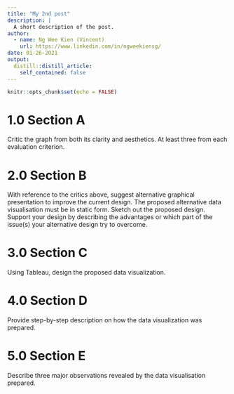 ```yaml
---
title: "My 2nd post"
description: |
  A short description of the post.
author:
  - name: Ng Wee Kien (Vincent)
    url: https://www.linkedin.com/in/ngweekiensg/
date: 01-26-2021
output:
  distill::distill_article:
    self_contained: false
---
```



```r
knitr::opts_chunk$set(echo = FALSE)
```

# 1.0 Section A
Critic the graph from both its clarity and aesthetics.  At least three from each evaluation criterion.

# 2.0 Section B
With reference to the critics above, suggest alternative graphical presentation to improve the current design.  The proposed alternative data visualisation must be in static form. Sketch out the proposed design.  Support your design by describing the advantages or which
part of the issue(s) your alternative design try to overcome.

# 3.0 Section C
Using Tableau, design the proposed data visualization.

# 4.0 Section D
Provide step-by-step description on how the data visualization was prepared.

# 5.0 Section E
Describe three major observations revealed by the data visualisation prepared.




